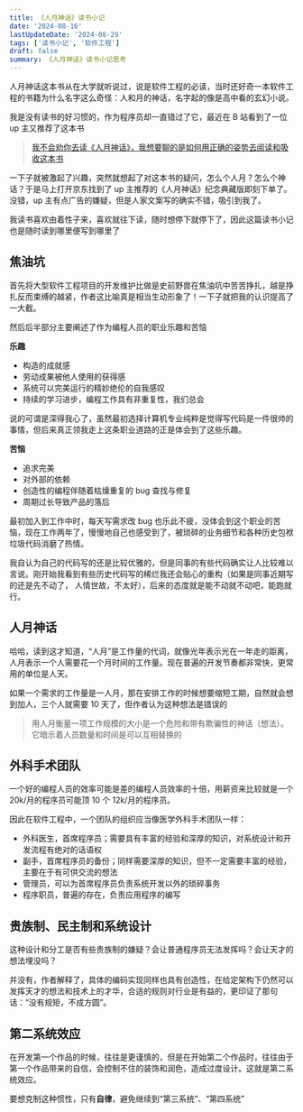 ```yaml
---
title: 《人月神话》读书小记
date: '2024-08-16'
lastUpdateDate: '2024-08-29'
tags: ['读书小记', '软件工程']
draft: false
summary: 《人月神话》读书小记思考
---
```


人月神话这本书从在大学就听说过，说是软件工程的必读，当时还好奇一本软件工程的书籍为什么名字这么奇怪：人和月的神话，名字起的像是高中看的玄幻小说。

我是没有读书的好习惯的，作为程序员却一直错过了它，最近在 B 站看到了一位 up 主又推荐了这本书

> [我不会劝你去读《人月神话》，我想要聊的是如何用正确的姿势去阅读和吸收这本书](https://www.bilibili.com/video/BV1Mr421M7ZX/)

一下子就被激起了兴趣，突然就想起了对这本书的疑问，怎么个人月？怎么个神话？于是马上打开京东找到了 up 主推荐的《人月神话》纪念典藏版即刻下单了。
没错，up 主有点广告的嫌疑，但是人家文案写的确实不错，吸引到我了。

我读书喜欢由着性子来，喜欢就往下读，随时想停下就停下了，因此这篇读书小记也是随时读到哪里便写到哪里了

## 焦油坑

首先将大型软件工程项目的开发维护比做是史前野兽在焦油坑中苦苦挣扎，越是挣扎反而束缚的越紧，作者这比喻真是相当生动形象了！一下子就把我的认识提高了一大截。

然后后半部分主要阐述了作为编程人员的职业乐趣和苦恼

**乐趣**

- 构造的成就感
- 劳动成果被他人使用的获得感
- 系统可以完美运行的精妙绝伦的自我感叹
- 持续的学习进步，编程工作具有非重复性，我们总会

说的可谓是深得我心了，虽然最初选择计算机专业纯粹是觉得写代码是一件很帅的事情，但后来真正领我走上这条职业道路的正是体会到了这些乐趣。

**苦恼**

- 追求完美
- 对外部的依赖
- 创造性的编程伴随着枯燥重复的 bug 查找与修复
- 周期过长导致产品的落后

最初加入到工作中时，每天写需求改 bug 也乐此不疲，没体会到这个职业的苦恼，现在工作两年了，慢慢地自己也感受到了，被琐碎的业务细节和各种历史包袱垃圾代码消磨了热情。

我自认为自己的代码写的还是比较优雅的，但是同事的有些代码确实让人比较难以言说。刚开始我看到有些历史代码写的稀烂我还会贴心的重构（如果是同事近期写的还是先不动了，
人情世故，不太好），后来的态度就是能不动就不动吧，能跑就行。

## 人月神话

哈哈，读到这才知道，“人月”是工作量的代词，就像光年表示光在一年走的距离，人月表示一个人需要花一个月时间的工作量。现在普遍的开发节奏都非常快，更常用的单位是人天。

如果一个需求的工作量是一人月，那在安排工作的时候想要缩短工期，自然就会想到加人，三个人就需要 10 天了，但作者认为这种想法是错误的

> 用人月衡量一项工作规模的大小是一个危险和带有欺骗性的神话（想法）。它暗示着人员数量和时间是可以互相替换的

## 外科手术团队

一个好的编程人员的效率可能是差的编程人员效率的十倍，用薪资来比较就是一个 20k/月的程序员可能顶 10 个 12k/月的程序员。

因此在软件工程中，一个团队的组织应当像医学外科手术团队一样：

- 外科医生，首席程序员；需要具有丰富的经验和深厚的知识，对系统设计和开发流程有绝对的话语权
- 副手，首席程序员的备份；同样需要深厚的知识，但不一定需要丰富的经验，主要在于有可供交流的想法
- 管理员，可以为首席程序员负责系统开发以外的琐碎事务
- 程序职员，普遍的存在，负责应用程序的编写

## 贵族制、民主制和系统设计

这种设计和分工是否有些贵族制的嫌疑？会让普通程序员无法发挥吗？会让天才的想法埋没吗？

并没有，作者解释了，具体的编码实现同样也具有创造性，在给定架构下仍然可以发挥天才的想法和技术上的才华，合适的规则对行业是有益的，更印证了那句话：“没有规矩，不成方圆”。

## 第二系统效应

在开发第一个作品的时候，往往是更谨慎的，但是在开始第二个作品时，往往由于第一个作品带来的自信，会控制不住的装饰和润色，造成过度设计。这就是第二系统效应。

要想克制这种惯性，只有**自律**，避免继续到“第三系统”、“第四系统”
